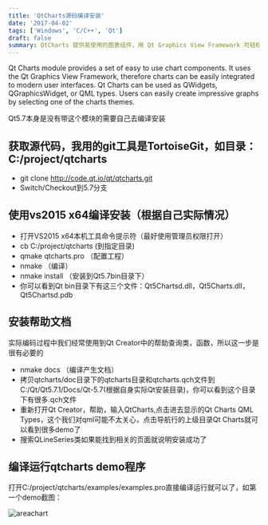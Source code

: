 ```yaml
---
title: 'QtCharts源码编译安装'
date: '2017-04-02'
tags: ['Windows', 'C/C++', 'Qt']
draft: false
summary: QtCharts 提供易使用的图表组件，用 Qt Graphics View Framework 可轻松集成。需自行编译安装，步骤包括获取源代码、用 vs2015 x64 编译安装、安装帮助文档及编译运行 demo 程序，各步骤详细且可成功展示图表。 
---
```


Qt Charts module provides a set of easy to use chart components. It uses the Qt Graphics View Framework, therefore charts can be easily integrated to modern user interfaces. Qt Charts can be used as QWidgets, QGraphicsWidget, or QML types. Users can easily create impressive graphs by selecting one of the charts themes. 

Qt5.7本身是没有带这个模块的需要自己去编译安装
## 获取源代码，我用的git工具是TortoiseGit，如目录：C:/project/qtcharts
* git clone http://code.qt.io/qt/qtcharts.git  
* Switch/Checkout到5.7分支

## 使用vs2015 x64编译安装（根据自己实际情况）
* 打开VS2015 x64本机工具命令提示符（最好使用管理员权限打开）
* cb C:/project/qtcharts (到指定目录)
* qmake qtcharts.pro （配置工程）
* nmake （编译）
* nmake install （安装到Qt5.7bin目录下）
* 你可以看到Qt bin目录下有这三个文件：Qt5Chartsd.dll，Qt5Charts.dll，Qt5Chartsd.pdb

## 安装帮助文档
实际编码过程中我们经常使用到Qt Creator中的帮助查询类，函数，所以这一步是很有必要的 
* nmake docs （编译产生文档）
* 拷贝qtcharts/doc目录下的qtcharts目录和qtcharts.qch文件到C:/Qt/Qt5.7.1/Docs/Qt-5.7(根据自身实际Qt安装目录)，你可以看到这个目录下有很多.qch文件
* 重新打开Qt Creator，帮助，输入QtCharts,点击进去显示的Qt Charts QML Types，这个我们对qml可能不太关心，点击导航行的上级目录Qt Charts就可以看到很多demo了
* 搜索QLineSeries类如果能找到相关的页面就说明安装成功了

## 编译运行qtcharts demo程序
打开C:/project/qtcharts/examples/examples.pro直接编译运行就可以了，如第一个demo截图： 

![areachart](/upload/o_1bcmai9131io5s4pa0f2u01fn0f.png)